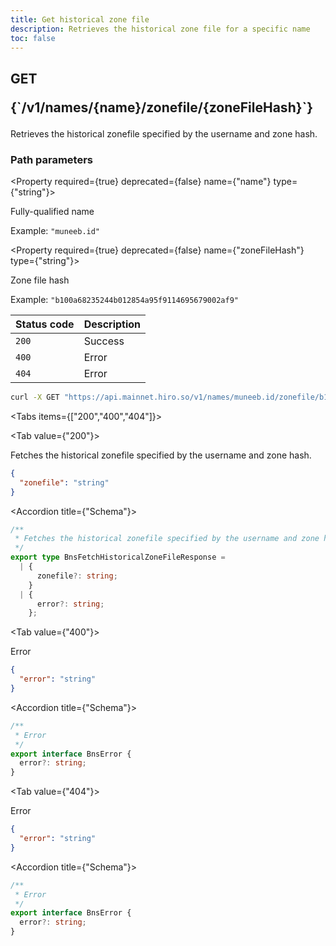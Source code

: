 ```yaml
---
title: Get historical zone file
description: Retrieves the historical zone file for a specific name
toc: false
---
```




<Root>

<API>

<div className='flex-1'>

<h2 className="not-prose mb-2 inline-flex items-center gap-3 font-mono">
  <div className="rounded-lg border px-1 py-0.5 text-xs font-medium border-green-400/50 bg-green-400/20 text-green-600 dark:text-green-400">
    GET
  </div>
  <p className="text-xs break-words overflow-hidden w-[95%]">{`/v1/names/{name}/zonefile/{zoneFileHash}`}</p>
</h2>

Retrieves the historical zonefile specified by the username and zone hash.

### Path parameters

<Property required={true} deprecated={false} name={"name"} type={"string"}>

Fully-qualified name

<span>Example:  `"muneeb.id"`</span>

</Property>

<Property required={true} deprecated={false} name={"zoneFileHash"} type={"string"}>

Zone file hash

<span>Example:  `"b100a68235244b012854a95f9114695679002af9"`</span>

</Property>

| Status code | Description |
| :----------- | :----------- |
| `200` | Success |
| `400` | Error |
| `404` | Error |

</div>

<APIExample>

```bash title="Terminal"
curl -X GET "https://api.mainnet.hiro.so/v1/names/muneeb.id/zonefile/b100a68235244b012854a95f9114695679002af9"
```

<Tabs items={["200","400","404"]}>

<Tab value={"200"}>

Fetches the historical zonefile specified by the username and zone hash.

```json title="Example response"
{
  "zonefile": "string"
}
```

<Accordions>

<Accordion title={"Schema"}>

```ts
/**
 * Fetches the historical zonefile specified by the username and zone hash.
 */
export type BnsFetchHistoricalZoneFileResponse =
  | {
      zonefile?: string;
    }
  | {
      error?: string;
    };

```

</Accordion>

</Accordions>

</Tab>

<Tab value={"400"}>

Error

```json title="Example response"
{
  "error": "string"
}
```

<Accordions>

<Accordion title={"Schema"}>

```ts
/**
 * Error
 */
export interface BnsError {
  error?: string;
}

```

</Accordion>

</Accordions>

</Tab>

<Tab value={"404"}>

Error

```json title="Example response"
{
  "error": "string"
}
```

<Accordions>

<Accordion title={"Schema"}>

```ts
/**
 * Error
 */
export interface BnsError {
  error?: string;
}

```

</Accordion>

</Accordions>

</Tab>

</Tabs>

</APIExample>

</API>

</Root>
